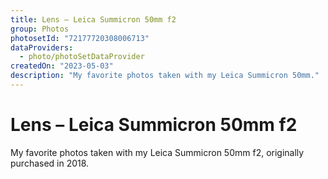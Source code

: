 ```yaml
---
title: Lens – Leica Summicron 50mm f2
group: Photos
photosetId: "72177720308006713"
dataProviders:
  - photo/photoSetDataProvider
createdOn: "2023-05-03"
description: "My favorite photos taken with my Leica Summicron 50mm."
---
```



# Lens – Leica Summicron 50mm f2

My favorite photos taken with my Leica Summicron 50mm f2, originally purchased in 2018.

<PhotoSet />
